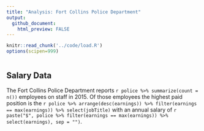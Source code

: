 ```yaml
---
title: "Analysis: Fort Collins Police Department"
output:
  github_document:
    html_preview: FALSE
---
```


```r
knitr::read_chunk('../code/load.R')
options(scipen=999)
```
```r
```
## Salary Data

The Fort Collins Police Department reports 
`r police %>% summarize(count = n())`
employees on staff in 2015. Of those employees the highest paid position is the
`r police %>% arrange(desc(earnings)) %>% filter(earnings == max(earnings)) %>% select(jobTitle)` with
an annual salary of 
`r paste("$", police %>% filter(earnings == max(earnings)) %>% select(earnings), sep = "")`.